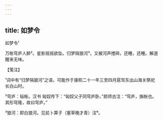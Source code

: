 ```yaml
---
---
---
```

title: 如梦令
---



如梦令¹


万帐穹庐人醉²。星影摇摇欲坠。归梦隔狼河³，又被河声搅碎。还睡，还睡。解道醒来无味。





【笺注】


¹词中有“归梦隔狼河”之语，可能作于康熙二十一年三至四月扈驾东出山海关祭祀长白山时。

²穹庐：毡帐。汉书 匈奴传下：“匈奴父子同穹庐卧。”颜师古注：“穹庐，旃帐也。其形穹隆，故曰穹庐。”

³狼河：即白狼河。见前卜算子（塞草晚才青）注⁶。